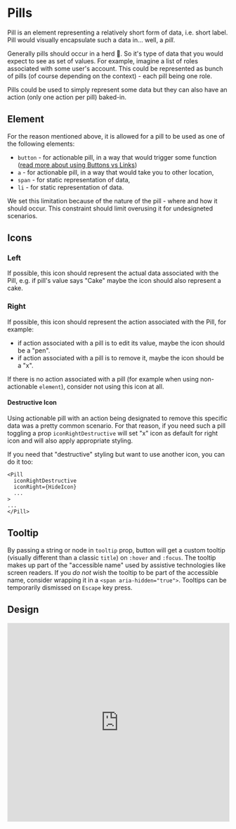 # Pills

Pill is an element representing a relatively short form of data, i.e. short label.
Pill would visually encapsulate such a data in... well, a _pill_.

Generally pills should occur in a herd 🐺. So it's type of data that you would expect to see as set of values.
For example, imagine a list of roles associated with some user's account. 
This could be represented as bunch of pills (of course depending on the context) - each pill being one role.

Pills could be used to simply represent some data but they can also have an action (only one action per pill) baked-in.

## Element

For the reason mentioned above, it is allowed for a pill to be used as one of the following elements:

- `button` - for actionable pill, in a way that would trigger some function ([read more about using Buttons vs Links](https://forem.team/pp/buttons-links-ctas-234e))
- `a` - for actionable pill, in a way that would take you to other location,
- `span` - for static representation of data,
- `li` - for static representation of data.

We set this limitation because of the nature of the pill - where and how it should occur.
This constraint should limit overusing it for undesigneted scenarios.

## Icons

### Left

If possible, this icon should represent the actual data associated with the Pill, 
e.g. if pill's value says "Cake" maybe the icon should also represent a cake.

### Right

If possible, this icon should represent the action associated with the Pill, for example:

- if action associated with a pill is to edit its value, maybe the icon should be a "pen".
- if action associated with a pill is to remove it, maybe the icon should be a "x".

If there is no action associated with a pill (for example when using non-actionable `element`), 
consider not using this icon at all.

#### Destructive Icon

Using actionable pill with an action being designated to remove this specific data was a pretty common scenario.
For that reason, if you need such a pill toggling a prop `iconRightDestructive` will set "x" icon as default for right icon
and will also apply appropriate styling.

If you need that "destructive" styling but want to use another icon, you can do it too:

```
<Pill
  iconRightDestructive
  iconRight={HideIcon}
  ...
>
...
</Pill>
```

## Tooltip

By passing a string or node in `tooltip` prop, button will get a custom tooltip (visually different than a classic `title`) on `:hover` and `:focus`.
The tooltip makes up part of the "accessible name" used by assistive technologies like screen readers. 
If you _do not_ wish the tooltip to be part of the accessible name, consider wrapping it in a `<span aria-hidden="true">`.
Tooltips can be temporarily dismissed on `Escape` key press.

## Design

<iframe style="border: 1px solid rgba(0, 0, 0, 0.1);" width="100%" height="450" src="https://www.figma.com/embed?embed_host=share&url=https%3A%2F%2Fwww.figma.com%2Ffile%2FgHpwugeu9jFGW4d9u3ReuR%2FCrayons%3Fnode-id%3D436%253A212" allowfullscreen></iframe>
